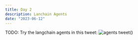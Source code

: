 ```yaml
---
title: Day 2
description: Lanchain Agents
date: "2023-06-12"
---
```



TODO: Try the langchain agents in this tweet: ![agents tweet](https://twitter.com/EdenEmarco177/status/1665797448663457792?s=20)()